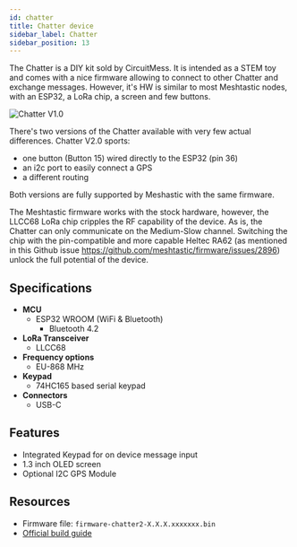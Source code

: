 ```yaml
---
id: chatter
title: Chatter device
sidebar_label: Chatter
sidebar_position: 13
---
```


The Chatter is a DIY kit sold by CircuitMess. It is intended as a STEM toy and comes with a nice firmware allowing to connect to other Chatter and exchange messages.
However, it's HW is similar to most Meshtastic nodes, with an ESP32, a LoRa chip, a screen and few buttons.

![Chatter V1.0](/img/hardware/chatter.webp)

There's two versions of the Chatter available with very few actual differences.
Chatter V2.0 sports:
 - one button (Button 15) wired directly to the ESP32 (pin 36)
 - an i2c port to easily connect a GPS
 - a different routing
 
Both versions are fully supported by Meshastic with the same firmware. 

The Meshtastic firmware works with the stock hardware, however, the LLCC68 LoRa chip cripples the RF capability of the device. As is, the Chatter can only communicate on the Medium-Slow channel. 
Switching the chip with the pin-compatible and more capable Heltec RA62 (as mentioned in this Github issue https://github.com/meshtastic/firmware/issues/2896) unlock the full potential of the device.


## Specifications

- **MCU**
  - ESP32 WROOM (WiFi & Bluetooth)
    - Bluetooth 4.2
- **LoRa Transceiver**
  - LLCC68
- **Frequency options**
  - EU-868 MHz
- **Keypad**
  - 74HC165 based serial keypad
- **Connectors**
  - USB-C

## Features

- Integrated Keypad for on device message input
- 1.3 inch OLED screen
- Optional I2C GPS Module

## Resources

- Firmware file: `firmware-chatter2-X.X.X.xxxxxxx.bin`
- [Official build guide](https://circuitmess.com/blogs/resources/chatter-build-guide)

